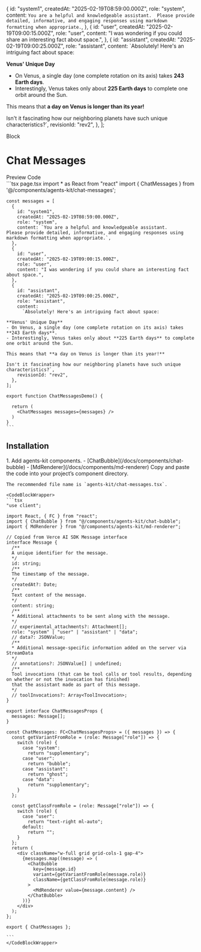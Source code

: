 
  {
    id: "system1",
    createdAt: "2025-02-19T08:59:00.000Z",
    role: "system",
    content: `You are a helpful and knowledgeable assistant. 
Please provide detailed, informative, and engaging responses using markdown formatting when appropriate.`,
  },
  {
    id: "user",
    createdAt: "2025-02-19T09:00:15.000Z",
    role: "user",
    content: "I was wondering if you could share an interesting fact about space.",
  },
  {
    id: "assistant",
    createdAt: "2025-02-19T09:00:25.000Z",
    role: "assistant",
    content:
      `Absolutely! Here's an intriguing fact about space:

**Venus' Unique Day**  
- On Venus, a single day (one complete rotation on its axis) takes **243 Earth days**.  
- Interestingly, Venus takes only about **225 Earth days** to complete one orbit around the Sun.  

This means that **a day on Venus is longer than its year!**

Isn't it fascinating how our neighboring planets have such unique characteristics?`,
    revisionId: "rev2",
  },
];


<Label>Block</Label>

# Chat Messages

<Tabs defaultValue="preview" className="w-full not-prose">
  <TabsList>
    <TabsTrigger value="preview">Preview</TabsTrigger>
    <TabsTrigger value="code">Code</TabsTrigger>
  </TabsList>
  <TabsContent value="preview">
    <Card className="w-full p-8 items-center">
      <div className='w-[680px] mx-auto'>
        <ChatMessages messages={messages} />
      </div>
    </Card>
  </TabsContent>
  <TabsContent value="code">
    ```tsx page.tsx
    import * as React from "react"
    import { ChatMessages } from '@/components/agents-kit/chat-messages';

    const messages = [
      {
        id: "system1",
        createdAt: "2025-02-19T08:59:00.000Z",
        role: "system",
        content: `You are a helpful and knowledgeable assistant. 
    Please provide detailed, informative, and engaging responses using markdown formatting when appropriate.`,
      },
      {
        id: "user",
        createdAt: "2025-02-19T09:00:15.000Z",
        role: "user",
        content: "I was wondering if you could share an interesting fact about space.",
      },
      {
        id: "assistant",
        createdAt: "2025-02-19T09:00:25.000Z",
        role: "assistant",
        content:
          `Absolutely! Here's an intriguing fact about space:

    **Venus' Unique Day**  
    - On Venus, a single day (one complete rotation on its axis) takes **243 Earth days**.  
    - Interestingly, Venus takes only about **225 Earth days** to complete one orbit around the Sun.  

    This means that **a day on Venus is longer than its year!**

    Isn't it fascinating how our neighboring planets have such unique characteristics?`,
        revisionId: "rev2",
      },
    ];

    export function ChatMessagesDemo() {

      return (
        <ChatMessages messages={messages} />
      )
    }
    ```
  </TabsContent>
</Tabs>

## Installation

<Steps>
  <Step title='Install dependencies'>
    1. Add agents-kit components.
    - [ChatBubble](/docs/components/chat-bubble)
    - [MdRenderer](/docs/components/md-renderer)
  </Step>
  <Step title="Add component">
    Copy and paste the code into your project’s component directory.

    The recommended file name is `agents-kit/chat-messages.tsx`.

    <CodeBlockWrapper>
    ```tsx
    "use client";

    import React, { FC } from "react";
    import { ChatBubble } from "@/components/agents-kit/chat-bubble";
    import { MdRenderer } from "@/components/agents-kit/md-renderer";

    // Copied from Verce AI SDK Message interface
    interface Message {
      /**
      A unique identifier for the message.
      */
      id: string;
      /**
      The timestamp of the message.
      */
      createdAt?: Date;
      /**
      Text content of the message.
      */
      content: string;
      /**
      * Additional attachments to be sent along with the message.
      */
      // experimental_attachments?: Attachment[];
      role: "system" | "user" | "assistant" | "data";
      // data?: JSONValue;
      /**
      * Additional message-specific information added on the server via StreamData
      */
      // annotations?: JSONValue[] | undefined;
      /**
      Tool invocations (that can be tool calls or tool results, depending on whether or not the invocation has finished)
      that the assistant made as part of this message.
      */
      // toolInvocations?: Array<ToolInvocation>;
    }

    export interface ChatMessagesProps {
      messages: Message[];
    }

    const ChatMessages: FC<ChatMessagesProps> = ({ messages }) => {
      const getVariantFromRole = (role: Message["role"]) => {
        switch (role) {
          case "system":
            return "supplementary";
          case "user":
            return "bubble";
          case "assistant":
            return "ghost";
          case "data":
            return "supplementary";
        }
      };

      const getClassFromRole = (role: Message["role"]) => {
        switch (role) {
          case "user":
            return "text-right ml-auto";
          default:
            return "";
        }
      };
      return (
        <div className="w-full grid grid-cols-1 gap-4">
          {messages.map((message) => (
            <ChatBubble
              key={message.id}
              variant={getVariantFromRole(message.role)}
              className={getClassFromRole(message.role)}
            >
              <MdRenderer value={message.content} />
            </ChatBubble>
          ))}
        </div>
      );
    };

    export { ChatMessages };

    ```
    </CodeBlockWrapper>
  </Step>
</Steps>